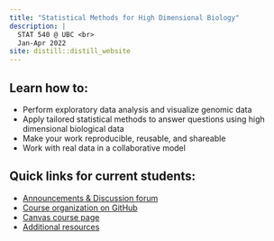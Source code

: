 ```yaml
---
title: "Statistical Methods for High Dimensional Biology"
description: |
  STAT 540 @ UBC <br>
  Jan-Apr 2022
site: distill::distill_website
---
```


## Learn how to:  
* Perform exploratory data analysis and visualize genomic data  
* Apply tailored statistical methods to answer questions using high dimensional biological data  
* Make your work reproducible, reusable, and shareable  
* Work with real data in a collaborative model  

## Quick links for current students:

* [Announcements & Discussion forum](https://github.com/STAT540-UBC/Discussion/issues)
* [Course organization on GitHub](https://github.com/STAT540-UBC)
* [Canvas course page](https://canvas.ubc.ca/courses/82590)
* [Additional resources](syllabus.html#prerequisites-and-resources)